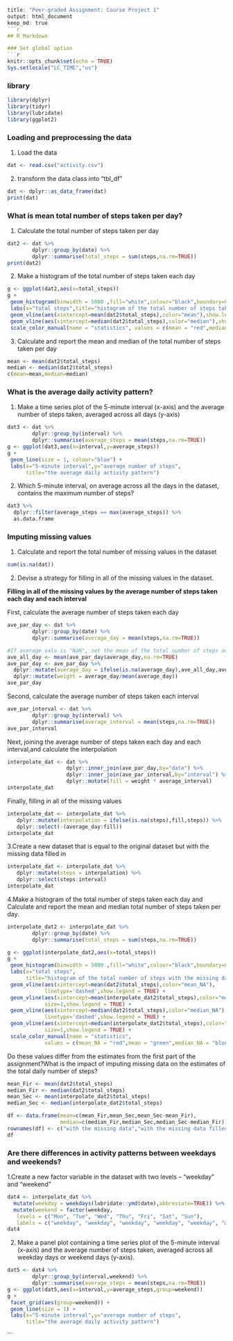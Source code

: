 
```{r }
title: "Peer-graded Assignment: Course Project 1"
output: html_document
keep_md: true
```{r }

## R Markdown

### Set global option
```{r setup, include=TRUE}
knitr::opts_chunk$set(echo = TRUE)
Sys.setlocale("LC_TIME","us")
```

### library
```{r,message=FALSE,warning=FALSE}
library(dplyr)
library(tidyr)
library(lubridate)
library(ggplot2)
```


### Loading and preprocessing the data
1. Load the data
```{r}
dat <- read.csv("activity.csv") 
```

2. transform the data class into "tbl_df"
```{r}
dat <- dplyr::as_data_frame(dat)
print(dat)
```

### What is mean total number of steps taken per day?
1. Calculate the total number of steps taken per day
```{r}
dat2 <- dat %>%
        dplyr::group_by(date) %>%
        dplyr::summarise(total_steps = sum(steps,na.rm=TRUE))
print(dat2)
```

2. Make a histogram of the total number of steps taken each day
```{r,fig.height=4}
g <- ggplot(dat2,aes(x=total_steps))
g + 
 geom_histogram(binwidth = 5000 ,fill="white",colour="black",boundary=0) + 
 labs(x="total steps",title="histogram of the total number of steps taken each day") +
 geom_vline(aes(xintercept=mean(dat2$total_steps),color="mean"),show.legend = TRUE) + 
 geom_vline(aes(xintercept=median(dat2$total_steps),color="median"),show.legend = TRUE) +
 scale_color_manual(name = "statistics", values = c(mean = "red",median = "blue"))
```

3. Calculate and report the mean and median of the total number of steps taken per day
```{r,comment=NULL}
mean <- mean(dat2$total_steps)
median <- median(dat2$total_steps)
c(mean=mean,median=median)
```

### What is the average daily activity pattern?

1. Make a time series plot of the 5-minute interval (x-axis) and the average number of steps taken, averaged across all days (y-axis)
```{r,fig.height=4}
dat3 <- dat %>%
        dplyr::group_by(interval) %>%
        dplyr::summarise(average_steps = mean(steps,na.rm=TRUE))
g <- ggplot(dat3,aes(x=interval,y=average_steps))
g + 
 geom_line(size = 1, colour="blue") + 
 labs(x="5-minute interval",y="average number of steps",
      title="the average daily activity pattern")
```

2. Which 5-minute interval, on average across all the days in the dataset, contains the maximum number of steps?
```{r,comment=NULL}
dat3 %>%
  dplyr::filter(average_steps == max(average_steps)) %>%
  as.data.frame
```

### Imputing missing values

1. Calculate and report the total number of missing values in the dataset
```{r,comment=NULL}
sum(is.na(dat))
```

2. Devise a strategy for filling in all of the missing values in the dataset. 

**Filling in all of the missing values by the average number of steps taken each day and each interval**

First, calculate the average number of steps taken each day
```{r}
ave_par_day <- dat %>%
        dplyr::group_by(date) %>%
        dplyr::summarise(average_day = mean(steps,na.rm=TRUE)) 

#If average valu is "NaN", set the mean of the total number of steps across all day
ave_all_day <- mean(ave_par_day$average_day,na.rm=TRUE)
ave_par_day <- ave_par_day %>%
  dplyr::mutate(average_day = ifelse(is.na(average_day),ave_all_day,average_day)) %>%
  dplyr::mutate(weight = average_day/mean(average_day))
ave_par_day
```

Second,  calculate the average number of steps taken each interval
```{r}
ave_par_interval <- dat %>%
        dplyr::group_by(interval) %>%
        dplyr::summarise(average_interval = mean(steps,na.rm=TRUE)) 
ave_par_interval
```

Next, joining the average number of steps taken each day and each interval,and calculate the interpolation
```{r}
interpolate_dat <- dat %>%
                   dplyr::inner_join(ave_par_day,by="date") %>% 
                   dplyr::inner_join(ave_par_interval,by="interval") %>% 
                   dplyr::mutate(fill = weight * average_interval) 
interpolate_dat
```

Finally, filling  in all of the missing values
```{r}
interpolate_dat <- interpolate_dat %>%        
   dplyr::mutate(interpolation = ifelse(is.na(steps),fill,steps)) %>%
   dplyr::select(-(average_day:fill))
interpolate_dat
```

3.Create a new dataset that is equal to the original dataset but with the missing data filled in
```{r}
interpolate_dat <- interpolate_dat %>%        
   dplyr::mutate(steps = interpolation) %>%
   dplyr::select(steps:interval)
interpolate_dat
```

4.Make a histogram of the total number of steps taken each day and Calculate and report the mean and median total number of steps taken per day. 

```{r,fig.height=4}
interpolate_dat2 <- interpolate_dat %>%
        dplyr::group_by(date) %>%
        dplyr::summarise(total_steps = sum(steps,na.rm=TRUE))

g <- ggplot(interpolate_dat2,aes(x=total_steps))
g + 
 geom_histogram(binwidth = 5000 ,fill="white",colour="black",boundary=0) + 
 labs(x="total steps",
      title="histogram of the total number of steps with the missing data filled in ") +
 geom_vline(aes(xintercept=mean(dat2$total_steps),color="mean_NA"),
            linetype='dashed',show.legend = TRUE) +
 geom_vline(aes(xintercept=mean(interpolate_dat2$total_steps),color="mean"),
            size=1,show.legend = TRUE) + 
 geom_vline(aes(xintercept=median(dat2$total_steps),color="median_NA"),
            linetype='dashed',show.legend = TRUE) +
 geom_vline(aes(xintercept=median(interpolate_dat2$total_steps),color="median"),
            size=1,show.legend = TRUE) +
 scale_color_manual(name = "statistics",
            values = c(mean_NA = "red",mean = "green",median_NA = "blue",median = "green"))

```


Do these values differ from the estimates from the first part of the assignment?What is the impact of imputing missing data on the estimates of the total daily number of steps?
```{r}
mean_Fir <- mean(dat2$total_steps)
median_Fir <- median(dat2$total_steps)
mean_Sec <- mean(interpolate_dat2$total_steps)
median_Sec <- median(interpolate_dat2$total_steps)

df <- data.frame(mean=c(mean_Fir,mean_Sec,mean_Sec-mean_Fir),
                 median=c(median_Fir,median_Sec,median_Sec-median_Fir))
rownames(df) <- c("with the missing data","with the missing data filled in","difference")
df
```


### Are there differences in activity patterns between weekdays and weekends?

1.Create a new factor variable in the dataset with two levels – “weekday” and “weekend” 
```{r}
dat4 <- interpolate_dat %>%
  mutate(weekday = weekdays(lubridate::ymd(date),abbreviate=TRUE)) %>%
  mutate(weekend = factor(weekday,
   levels = c("Mon", "Tue", "Wed", "Thu", "Fri", "Sat", "Sun"),
   labels = c("weekday", "weekday", "weekday", "weekday", "weekday", "weekend", "weekend")))
dat4
```

2. Make a panel plot containing a time series plot of the 5-minute interval (x-axis) and the average number of steps taken, averaged across all weekday days or weekend days (y-axis).
```{r,fig.height=4}
dat5 <- dat4 %>%
        dplyr::group_by(interval,weekend) %>%
        dplyr::summarise(average_steps = mean(steps,na.rm=TRUE))
g <- ggplot(dat5,aes(x=interval,y=average_steps,group=weekend))
g + 
 facet_grid(aes(group=weekend)) +
 geom_line(size = 1) + 
 labs(x="5-minute interval",y="average number of steps",
      title="the average daily activity pattern")
```
```

